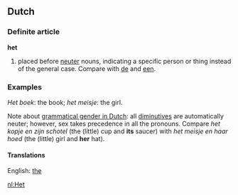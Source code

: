==Dutch==
===Definite article===
'''het'''

# placed before [[neuter]] nouns, indicating a specific person or thing instead of the general case. Compare with [[de]] and [[een]].

=== Examples === 

''Het boek'': the book; ''het meisje'': the girl.

Note about [[grammatical gender in Dutch]]: all [[diminutive|diminutives]] are automatically neuter; however, sex takes precedence in all the pronouns. Compare ''het kopje en zijn schotel'' (the (little) cup and '''its''' saucer) with ''het meisje en haar hoed'' (the (little) girl and '''her''' hat).

==== Translations ====
English: [[the]]

[[nl:Het]]